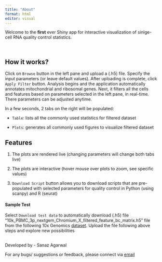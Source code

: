 ```yaml
---
title: "About"
format: html
editor: visual
---
```


Welcome to the **first** ever Shiny app for interactive visualization of sinlge-cell RNA quality control statistics.

<br>
 
## How it works?

Click on `Browse` button in the left pane and upload a (.h5) file. Specify the input parameters (or leave default values). After uploading is complete, click `Apply Filter` button. Analysis begins and the application automatically annotates mitochondrial and ribosomal genes. Next, it filters all the cells and features based on parameters selected in the left pane, in real-time. There parameters can be adjusted anytime.

In a few seconds, 2 tabs on the right will be populated:

-   `Table`: lists all the commonly used statistics for filtered dataset

-   `Plots`: generates all commonly used figures to visualize filtered dataset

## Features

1.  The plots are rendered live (changing parameters will change both tabs live)

2.  The plots are interactive (hover mouse over plots to zoom, see specific values)

3.  `Download Script` button allows you to download scripts that are pre-populated with selected parameters for quality control in Python (using scanpy) and R (seurat)

#### Sample Test

Select `Download test data` to automatically download (.h5) file "10k_PBMC_3p_nextgem_Chromium_X_filtered_feature_bc_matrix.h5" file from the following 10x Genomics [dataset](https://www.10xgenomics.com/datasets/10k-human-pbmcs-3-ht-v3-1-chromium-x-3-1-high). Upload the file following above steps and explore new possibilities

<br> Developed by - Sanaz Agarwal

For any bugs/ suggestions or feedback, please connect via [email](mailto:sanazagarwal99@gmail.com)
